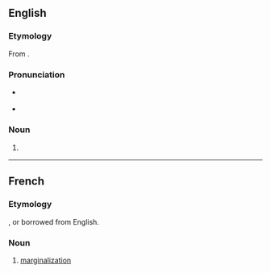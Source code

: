 ==English==

===Etymology===
From {{suffix|en|marginalise|ation}}.

===Pronunciation===
* {{a|UK}} {{IPA|/ˌmɑː.dʒɪ.nə.laɪˈzeɪ.ʃən/|lang=en}}
* {{rhymes|eɪʃən|lang=en}}

===Noun===
{{en-noun|~}}

# {{lb|en|British spelling}} {{alternative spelling of|marginalization|lang=en}}

----

==French==

===Etymology===
{{suffix|fr|marginaliser|ation}}, or borrowed from English.

===Noun===
{{fr-noun|f}}

# [[marginalization]]